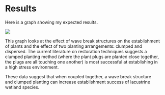 # Results

Here is a graph showing my expected results. 


![](https://github.com/jesbraun/utah_lake/blob/main/Wave_Break_Plots.png?raw=true)

This graph looks at the effect of wave break structures on the establishment of plants and the effect of two planting arrangements: clumped and dispersed.  The current literature on restoration techniques suggests a clumped planting method (where the plant plugs are planted close together, the plugs are all touching one another) is most successful at establishing in a high stress environment.

These data suggest that when coupled together, a wave break structure and clumped planting can increase establishment success of lacustrine wetland species.


